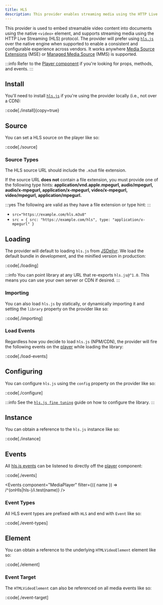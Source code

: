 ```yaml
---
title: HLS
description: This provider enables streaming media using the HTTP Live Streaming (HLS) protocol.
---
```


This provider is used to embed streamable video content into documents using the
native `<video>` element, and supports streaming media using the HTTP Live Streaming (HLS) protocol.
The provider will prefer using [`hls.js`][hlsjs] over the native engine when supported to enable a
consistent and configurable experience across vendors. It works anywhere
[Media Source Extensions][can-i-mse] (MSE) or [Managed Media Source][can-i-mms] (MMS) is supported.

:::info
Refer to the [Player component][player] if you're looking for props, methods, and events.
:::

[player]: /docs/player/components/core/player
[hlsjs]: https://github.com/video-dev/hls.js
[can-i-mse]: https://caniuse.com/mediasource
[can-i-mms]: https://caniuse.com/mdn-api_managedmediasource

## Install

You'll need to install [`hls.js`][hlsjs] if you're using the provider locally (i.e., not over a CDN):

::code[./install]{copy=true}

## Source

You can set a HLS source on the player like so:

::code[./source]

### Source Types

The HLS source URL should include the `.m3u8` file extension.

If the source URL **does not** contain a file extension, you must provide one of the following
type hints: **application/vnd.apple.mpegurl, audio/mpegurl, audio/x-mpegurl, application/x-mpegurl,
video/x-mpegurl, video/mpegurl, application/mpegurl.**

:::yes
The following are valid as they have a file extension or type hint:
:::

- `src="https://example.com/hls.m3u8"`
- `src = { src: "https://example.com/hls", type: "application/x-mpegurl" }`

## Loading

The provider will default to loading `hls.js` from [JSDelivr][jsdelivr]. We load the default
bundle in development, and the minified version in production:

::code[./loading]

:::info
You can point library at any URL that re-exports `hls.js@^1.0`. This means you can use your own
server or CDN if desired.
:::

[jsdelivr]: https://www.jsdelivr.com

### Importing

You can also load `hls.js` by statically, or dynamically importing it and setting the `library`
property on the provider like so:

::code[./importing]

### Load Events

Regardless how you decide to load `hls.js` (NPM/CDN), the provider will fire the following
events on the [player][player] while loading the library:

::code[./load-events]

## Configuring

You can configure `hls.js` using the `config` property on the provider like so:

::code[./configure]

:::info
See the [`hls.js fine tuning`][hls-fine-tuning] guide on how to configure the library.
:::

[hls-fine-tuning]: https://github.com/video-dev/hls.js/blob/master/docs/API.md#fine-tuning

## Instance

You can obtain a reference to the `hls.js` instance like so:

::code[./instance]

## Events

All [hls.js events][hlsjs-events] can be listened to directly off the [player][player] component:

::code[./events]


<Events component="MediaPlayer" filter={({ name }) => /^(onHls|hls-)/i.test(name)} />

### Event Types

All HLS event types are prefixed with `HLS` and end with `Event` like so:

::code[./event-types]

[player-events]: /docs/player/components/core/player#mediaplayer.callbacks
[hlsjs-events]: https://github.com/video-dev/hls.js/blob/master/docs/API.md#runtime-events

## Element

You can obtain a reference to the underlying `HTMLVideoElement` element like so:

::code[./element]

### Event Target

The `HTMLVideoElement` can also be referenced on all media events like so:

::code[./event-target]
